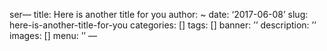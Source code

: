 ser---
title: Here is another title for you
author: ~
date: '2017-06-08'
slug: here-is-another-title-for-you
categories: []
tags: []
banner: ''
description: ''
images: []
menu: ''
---

<!--more-->
